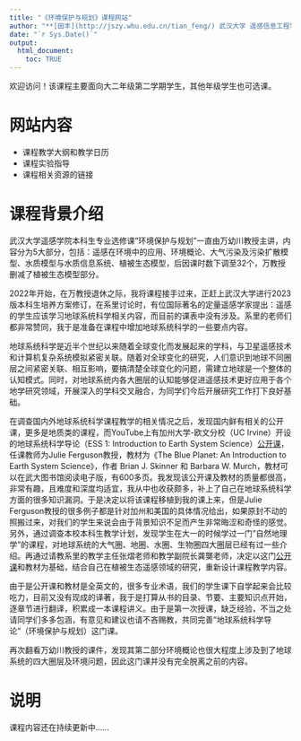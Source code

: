 ```yaml
---
title: "《环境保护与规划》课程网站"
author: "**[田丰](http://jszy.whu.edu.cn/tian_feng/) 武汉大学 遥感信息工程学院**"
date: "`r Sys.Date()`"
output: 
  html_document:
    toc: TRUE
---
```



欢迎访问！该课程主要面向大二年级第二学期学生，其他年级学生也可选课。

# 网站内容

-   课程教学大纲和教学日历
-   课程实验指导
-   课程相关资源的链接

# 课程背景介绍

武汉大学遥感学院本科生专业选修课"环境保护与规划"一直由万幼川教授主讲，内容分为5大部分，包括：遥感在环境中的应用、环境概论、大气污染及污染扩散模型、水质模型与水质信息系统、植被生态模型，后因课时数下调至32个，万教授删减了植被生态模型部分。

2022年开始，在万教授退休之际，我将课程接手过来，正赶上武汉大学进行2023版本科生培养方案修订，在系里讨论时，有位国际著名的定量遥感学家提出：遥感的学生应该学习地球系统科学相关内容，而目前的课表中没有涉及。系里的老师们都非常赞同，我于是准备在课程中增加地球系统科学的一些要点内容。

地球系统科学是近半个世纪以来随着全球变化而发展起来的学科，与卫星遥感技术和计算机复杂系统模拟紧密关联。随着对全球变化的研究，人们意识到地球不同圈层之间紧密关联、相互影响，要搞清楚全球变化的问题，需建立地球是一个整体的认知模式。同时，对地球系统内各大圈层的认知能够促进遥感技术更好应用于各个地学研究领域，开展深入的学科交叉融合，为同学们今后开展研究工作打下良好基础。

在调查国内外地球系统科学课程教学的相关情况之后，发现国内鲜有相关的公开课，更多是地质类的课程，而YouTube上有加州大学-欧文分校（UC Irvine）开设的地球系统科学导论（ESS 1: Introduction to Earth System Science）[公开课](http://www.infocobuild.com/education/audio-video-courses/earth-environment/ESS1-Fall2013-UCI/lecture-01.html)，任课教师为Julie Ferguson教授，教材为《The Blue Planet: An Introduction to Earth System Science》，作者 Brian J. Skinner 和 Barbara W. Murch，教材可以在武大图书馆阅读电子版，有600多页。我发现该公开课及教材的质量都很高，非常有趣，且难度和深度均适宜，我从中也收获颇多，补上了自己在地球系统科学方面的很多知识漏洞。于是决定以将该课程移植到我的课上来，但是Julie Ferguson教授的很多例子都是针对加州和美国的具体情况给出，如果原封不动的照搬过来，对我们的学生来说会由于背景知识不足而产生非常晦涩和奇怪的感觉。另外，通过调查本校本科生教学计划，发现学生在大一的时候学过一门"自然地理学"的课程，对地球系统的大气圈、地圈、水圈、生物圈四大圈层已经有过一些介绍。再通过请教系里的教学主任张熠老师和教学副院长龚龑老师，决定以这门[公开课](http://www.infocobuild.com/education/audio-video-courses/earth-environment/ESS1-Fall2013-UCI/lecture-01.html)和教材为基础，结合自己在植被生态遥感领域的研究，重新设计课程教学内容。

由于是公开课和教材是全英文的，很多专业术语，我们的学生课下自学起来会比较吃力，目前又没有现成的译著，我于是打算从书的目录、节要、主要知识点开始，逐章节进行翻译，积累成一本课程讲义。由于是第一次授课，缺乏经验，不当之处请同学们多多包涵，有意见和建议也请不吝赐教，共同完善"地球系统科学导论"（环境保护与规划）这门课。

再次翻看万幼川教授的课件，发现其第二部分环境概论也很大程度上涉及到了地球系统的四大圈层及环境问题，因此这门课并没有完全脱离之前的内容。

# 说明

课程内容还在持续更新中......
